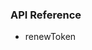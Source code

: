 <PlatformWrapper platform="ios">

### API Reference

-   <Link target="_blank" to="{{global.API_REF_IOS_ROOT}}/class_irtcengine.html#api_irtcengine_renewtoken">renewToken</Link>
</PlatformWrapper>
